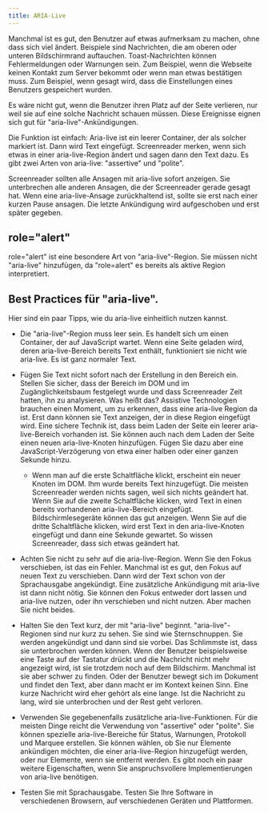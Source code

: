 ```yaml
---
title: ARIA-Live
---
```


Manchmal ist es gut, den Benutzer auf etwas aufmerksam zu machen, ohne dass sich viel ändert. Beispiele sind Nachrichten, die am
oberen oder unteren Bildschirmrand auftauchen. Toast-Nachrichten können Fehlermeldungen oder Warnungen sein. Zum Beispiel, wenn
die Webseite keinen Kontakt zum Server bekommt oder wenn man etwas bestätigen muss. Zum Beispiel, wenn gesagt wird, dass die
Einstellungen eines Benutzers gespeichert wurden.

Es wäre nicht gut, wenn die Benutzer ihren Platz auf der Seite verlieren, nur weil sie auf eine solche Nachricht schauen müssen.
Diese Ereignisse eignen sich gut für "aria-live"-Ankündigungen.

Die Funktion ist einfach: Aria-live ist ein leerer Container, der als solcher markiert ist. Dann wird Text eingefügt. Screenreader
merken, wenn sich etwas in einer aria-live-Region ändert und sagen dann den Text dazu. Es gibt zwei Arten von aria-live: "assertive"
und "polite".

Screenreader sollten alle Ansagen mit aria-live sofort anzeigen. Sie unterbrechen alle anderen Ansagen, die der Screenreader gerade
gesagt hat. Wenn eine aria-live-Ansage zurückhaltend ist, sollte sie erst nach einer kurzen Pause ansagen. Die letzte Ankündigung
wird aufgeschoben und erst später gegeben.

## role="alert"

role="alert" ist eine besondere Art von "aria-live"-Region. Sie müssen nicht "aria-live" hinzufügen, da "role=alert" es bereits als
aktive Region interpretiert.

## Best Practices für "aria-live".

Hier sind ein paar Tipps, wie du aria-live einheitlich nutzen kannst.

- Die "aria-live"-Region muss leer sein. Es handelt sich um einen Container, der auf JavaScript wartet. Wenn eine Seite geladen wird,
  deren aria-live-Bereich bereits Text enthält, funktioniert sie nicht wie aria-live. Es ist ganz normaler Text.

- Fügen Sie Text nicht sofort nach der Erstellung in den Bereich ein. Stellen Sie sicher, dass der Bereich im DOM und im
  Zugänglichkeitsbaum festgelegt wurde und dass Screenreader Zeit hatten, ihn zu analysieren. Was heißt das? Assistive Technologien
  brauchen einen Moment, um zu erkennen, dass eine aria-live Region da ist. Erst dann können sie Text anzeigen, der in diese Region
  eingefügt wird. Eine sichere Technik ist, dass beim Laden der Seite ein leerer aria-live-Bereich vorhanden ist. Sie können auch
  nach dem Laden der Seite einen neuen aria-live-Knoten hinzufügen. Fügen Sie dazu aber eine JavaScript-Verzögerung von etwa einer
  halben oder einer ganzen Sekunde hinzu.

  - Wenn man auf die erste Schaltfläche klickt, erscheint ein neuer Knoten im DOM. Ihm wurde bereits Text hinzugefügt. Die meisten
    Screenreader werden nichts sagen, weil sich nichts geändert hat. Wenn Sie auf die zweite Schaltfläche klicken, wird Text in einen
    bereits vorhandenen aria-live-Bereich eingefügt. Bildschirmlesegeräte können das gut anzeigen. Wenn Sie auf die dritte Schaltfläche
    klicken, wird erst Text in den aria-live-Knoten eingefügt und dann eine Sekunde gewartet. So wissen Screenreader, dass sich etwas
    geändert hat.

- Achten Sie nicht zu sehr auf die aria-live-Region. Wenn Sie den Fokus verschieben, ist das ein Fehler. Manchmal ist es gut, den
  Fokus auf neuen Text zu verschieben. Dann wird der Text schon von der Sprachausgabe angekündigt. Eine zusätzliche Ankündigung mit
  aria-live ist dann nicht nötig. Sie können den Fokus entweder dort lassen und aria-live nutzen, oder ihn verschieben und nicht
  nutzen. Aber machen Sie nicht beides.

- Halten Sie den Text kurz, der mit "aria-live" beginnt. "aria-live"-Regionen sind nur kurz zu sehen. Sie sind wie Sternschnuppen.
  Sie werden angekündigt und dann sind sie vorbei. Das Schlimmste ist, dass sie unterbrochen werden können. Wenn der Benutzer
  beispielsweise eine Taste auf der Tastatur drückt und die Nachricht nicht mehr angezeigt wird, ist sie trotzdem noch auf dem
  Bildschirm. Manchmal ist sie aber schwer zu finden. Oder der Benutzer bewegt sich im Dokument und findet den Text, aber dann macht
  er im Kontext keinen Sinn. Eine kurze Nachricht wird eher gehört als eine lange. Ist die Nachricht zu lang, wird sie unterbrochen
  und der Rest geht verloren.

- Verwenden Sie gegebenenfalls zusätzliche aria-live-Funktionen. Für die meisten Dinge reicht die Verwendung von "assertive" oder
  "polite". Sie können spezielle aria-live-Bereiche für Status, Warnungen, Protokoll und Marquee erstellen. Sie können wählen, ob Sie
  nur Elemente ankündigen möchten, die einer aria-live-Region hinzugefügt werden, oder nur Elemente, wenn sie entfernt werden. Es gibt
  noch ein paar weitere Eigenschaften, wenn Sie anspruchsvollere Implementierungen von aria-live benötigen.

- Testen Sie mit Sprachausgabe. Testen Sie Ihre Software in verschiedenen Browsern, auf verschiedenen Geräten und Plattformen.
